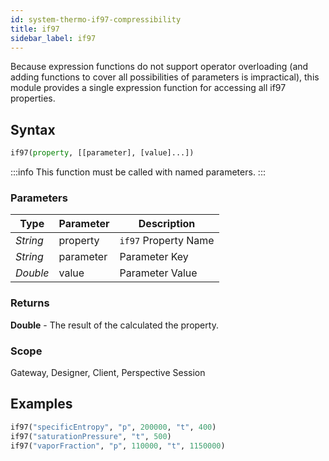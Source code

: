 ```yaml
---
id: system-thermo-if97-compressibility
title: if97
sidebar_label: if97
---
```



Because expression functions do not support operator overloading (and adding functions to cover all possibilities of parameters is impractical), this module provides a single expression function for accessing all if97 properties.

## Syntax

```python
if97(property, [[parameter], [value]...])
```

:::info
This function must be called with named parameters.
:::

### Parameters

<APITable>

| Type | Parameter | Description |
| --- | --- | --- |
| _String_ | property | `if97` Property Name
| _String_ | parameter | Parameter Key
| _Double_ | value | Parameter Value

</APITable>


### Returns
__Double__ - The result of the calculated the property.

### Scope
Gateway, Designer, Client, Perspective Session


## Examples

```python
if97("specificEntropy", "p", 200000, "t", 400)
if97("saturationPressure", "t", 500)
if97("vaporFraction", "p", 110000, "t", 1150000)
```